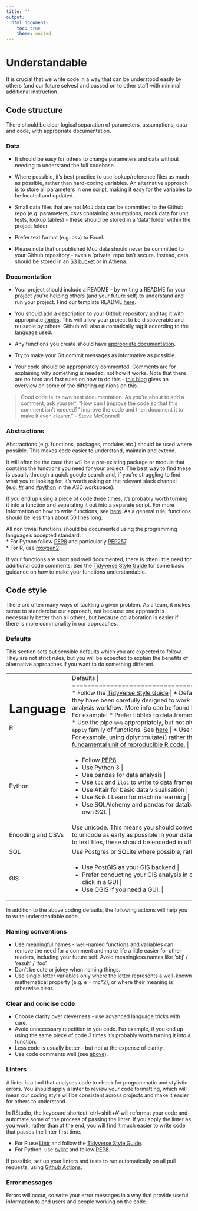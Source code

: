 ```yaml
---
title: ''
output:
  html_document:
    toc: true
    theme: united
---
```

 
 
# Understandable {#understand}

It is crucial that we write code in a way that can be understood easily by others (and our future selves) and passed on to other staff with minimal additional instruction.


## Code structure {#structure2}
There should be clear logical separation of parameters, assumptions, data and code, with appropriate documentation.  

### Data {-}

* It should be easy for others to change parameters and data without needing to understand the full codebase. 

* Where possible, it's best practice to use lookup/reference files as much as possible, rather than hard-coding variables. An alternative approach is to store all parameters in one script, making it easy for the variables to be located and updated.

* Small data files that are not MoJ data can be committed to the Github repo (e.g. parameters, csvs containing assumptions, mock data for unit tests, lookup tables) - these should be stored in a 'data' folder within the project folder.

* Prefer text format (e.g. csv) to Excel.  

* Please note that unpublished MoJ data should never be committed to your Github repository - even a 'private' repo isn't secure. Instead, data should be stored in an [S3 bucket](https://user-guidance.services.alpha.mojanalytics.xyz/amazon-s3.html#amazon-s3-2) or in Athena.


### Documentation {-#readme}

* Your project should include a README - by writing a README for your project you're helping others (and your future self) to understand and run your project. Find our template README [here](https://github.com/moj-analytical-services/our-coding-standards/blob/master/README_template.md).  

* You should add a description to your Github repository and tag it with appropriate [topics](https://help.github.com/en/github/administering-a-repository/classifying-your-repository-with-topics). This will allow your project to be discoverable and reusable by others. Github will also automatically tag it according to the [language](https://help.github.com/en/github/creating-cloning-and-archiving-repositories/about-repository-languages) used.  

* Any functions you create should have [appropriate documentation](#functions).

* Try to make your Git commit messages as informative as possible.  

* Your code should be appropriately commented. Comments are for explaining why something is needed, not how it works. Note that there are no hard and fast rules on how to do this - [this blog](https://blog.ndepend.com/correct-way-comment-code/) gives an overview on some of the differing opinions on this.

> Good code is its own best documentation. As you're about to add a comment, ask yourself, "How can I improve the code so that this comment isn't needed?" Improve the code and then document it to make it even clearer.” - Steve McConnell

### Abstractions {-#functions}

Abstractions (e.g. functions, packages, modules etc.) should be used where possible. This makes code easier to understand, maintain and extend.

It will often be the case that will be a pre-existing package or module that contains the functions you need for your project. The best way to find these is usually through a quick google search and, if you're struggling to find what you're looking for, it's worth asking on the relevant slack channel (e.g. [#r](https://app.slack.com/client/T1PU1AP6D/C1PUCG719) and [#python](https://app.slack.com/client/T1PU1AP6D/C1Q09V86S) in the ASD workspace).

If you end up using a piece of code three times, it's probably worth turning it into a function and separating it out into a separate script. For more information on how to write functions, see [here][211]. As a general rule, functions should be less than about 50 lines long. 

All non trivial functions should be documented using the programming language’s accepted standard:  
* For Python follow [PEP8](https://www.python.org/dev/peps/pep-0008/) and particularly [PEP257](https://www.python.org/dev/peps/pep-0257/).  
* For R, use [roxygen2](https://cran.r-project.org/web/packages/roxygen2/vignettes/roxygen2.html).  

If your functions are short and well documented, there is often little need for additional code comments. See the [Tidyverse Style Guide](https://style.tidyverse.org/functions.html#naming) for some basic guidance on how to make your functions understandable.

[211]:https://github.com/moj-analytical-services/writing_functions_in_r

## Code style {#style}


There are often many ways of tackling a given problem.  As a team, it makes sense to standardise our approach, not because one approach is necessarily better than all others, but because collaboration is easier if there is more commonality in our approaches. 

### Defaults {-#defaults}

This section sets out sensible defaults which you are expected to follow.  They are not strict rules, but you will be expected to explain the benefits of alternative approaches if you want to do something different.


+-------------------------+---------------------------------------------------------------+
| Language                | Defaults                                                      | 
+=========================+===============================================================+
| R                       | * Follow the [Tidyverse Style Guide][213]   |
|                         | * Default to packages from the [Tidyverse](http://tidyverse.org/), because they have been carefully designed to work together effectively as part of a modern data analysis workflow.  More info can be found here: [R for Data Science by Hadley Wickham](http://r4ds.had.co.nz).  For example:   |
|                         |   * Prefer tibbles to data.frames   |
|                         |   * Use ggplot2 rather than base graphics   |
|                         |    * Use the pipe `%>%` appropriately, but not always e.g. see [here](https://twitter.com/hadleywickham/status/603883121197514752).    |
|                         |     * Prefer `purrr` to the `apply` family of functions.  See [here](http://r4ds.had.co.nz/iteration.html#the-map-functions)   |
|                         |  * Use the package name when calling a function. For example, using dplyr::mutate() rather than just mutate()   |
|                         | * R Packages are the [fundamental unit of reproducible R code.](http://r-pkgs.had.co.nz/)   |
+-------------------------+---------------------------------------------------------------+
| Python                  |  * Follow [PEP8](https://www.python.org/dev/peps/pep-0008/)  
|                         |  * Use Python 3                                               |
|                         |  * Use pandas for data analysis                               |
|                         |  * Use `loc` and `iloc` to write to data frames               |
|                         | * Use Altair for basic data visualisation    |
|                         | * Use Scikit Learn for machine learning |
|                         | * Use SQLAlchemy and pandas for database interactions, rather than writing your own SQL |
+-------------------------+---------------------------------------------------------------+
| Encoding and CSVs       | Use unicode.  This means you should convert inputs that include non-ASCII characters to unicode as early as possible in your data processing workflow. If you are outputting to text files, these should be encoded in utf-8.                | 
+-------------------------+---------------------------------------------------------------+
| SQL                     | Use Postgres or SQLite where possible, rather than other SQL database backends.        | 
+-------------------------+---------------------------------------------------------------+
| GIS                     | * Use PostGIS as your GIS backend |
|                         | * Prefer conducting your GIS analysis in code, e.g. using SQL, rather than point and click in a GUI |
|                         | * Use QGIS if you need a GUI.       | 
+-------------------------+---------------------------------------------------------------+


In addition to the above coding defaults, the following actions will help you to write understandable code.

### Naming conventions {-#names}

* Use meaningful names - well-named functions and variables can remove the need for a comment and make life a little easier for other readers, including your future self. Avoid meaningless names like ‘obj’ / ‘result’ / ‘foo’.  
* Don’t be cute or jokey when naming things.
* Use single-letter variables only where the letter represents a well-known mathematical property (e.g. e = mc^2), or where their meaning is otherwise clear.


### Clear and concise code {-#ccc}

* Choose clarity over cleverness - use advanced language tricks with care.
* Avoid unnecessary repetition in you code. For example, if you end up using the same piece of code 3 times it's probably worth turning it into a function.  
* Less code is usually better - but not at the expense of clarity.  
* Use code comments well (see [above](#readme)).


### Linters {-#linter}
A linter is a tool that analyses code to check for programmatic and stylistic errors. You should apply a linter to review your code formatting, which will mean our coding style will be consistent across projects and make it easier for others to understand.

In RStudio, the keyboard shortcut 'ctrl+shift+A' will reformat your code and automate some of the process of passing the linter. If you apply the linter as you work, rather than at the end, you will find it much easier to write code that passes the linter first time.

* For R use [Lintr][212] and follow the [Tidyverse Style Guide][213].  
* For Python, use [pylint][214] and follow [PEP8][215].

If possible, set up your linters and tests to run automatically on all pull requests, using [Github Actions](https://help.github.com/en/actions/automating-your-workflow-with-github-actions).

[212]:https://cran.r-project.org/web/packages/lintr/readme/README.html
[213]:https://style.tidyverse.org/index.html
[214]:http://pylint.pycqa.org/en/latest/
[215]:https://www.python.org/dev/peps/pep-0008/

### Error messages {-#errors}
Errors will occur, so write your error messages in a way that provide useful information to end users and people working on the code.
